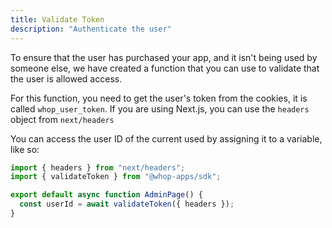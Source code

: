 ```yaml
---
title: Validate Token
description: "Authenticate the user"
---
```


To ensure that the user has purchased your app, and it isn't being used by someone else, we have created a function that you can use to validate that the user is allowed access.

For this function, you need to get the user's token from the cookies, it is called `whop_user_token`. If you are using Next.js, you can use the `headers` object from `next/headers`

You can access the user ID of the current used by assigning it to a variable, like so:

```typescript
import { headers } from "next/headers";
import { validateToken } from "@whop-apps/sdk";

export default async function AdminPage() {
  const userId = await validateToken({ headers });
}
```
